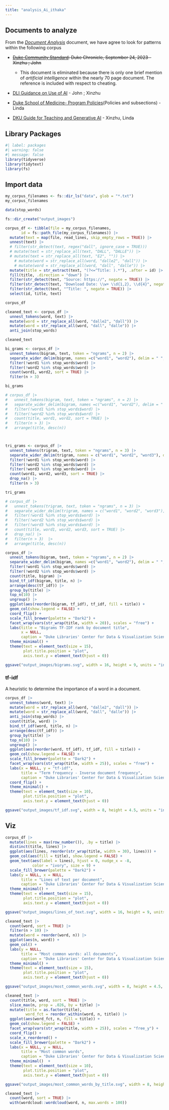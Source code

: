 ```yaml
---
title: "analysis_Ai_ithaka"
---
```


## Documents to analyze

From the [*Document Analysis*](https://docs.google.com/document/d/18WzJT4rTNBr30NI0g5mFTWf4glC9YPHmcryJdUJkvBo/edit) document, we have agree to look for patterns within the following corpus

-   [~~Duke Community Standard~~](https://students.duke.edu/wp-content/uploads/2023/10/DCS-Guide-2023-2024.pdf-1.pdf)~~: Duke Chronicle, September 24, 2023 - Xinzhu ; John~~

    -   This document is eliminated because there is only one brief mention of *artificial intelligence* within the nearly 70 page document. The reference is included with respect to cheating.

-   [DLI Guidance on Use of AI](https://learninginnovation.duke.edu/ai-and-teaching-at-duke-2/artificial-intelligence-policies-in-syllabi-guidelines-and-considerations/) - John ; Xinzhu

-   [Duke School of Medicine- Program Policies ](https://medicine.bulletins.duke.edu/allprograms/dr/md#policies1)(Policies and subsections) - Linda

-   [DKU Guide for Teaching and Generative AI](https://www.dukekunshan.edu.cn/center-for-teaching-and-learning/faculty-resource-guide-teaching-with-ai/) - Xinzhu, Linda

## Library Packages

```r
#| label: packages
#| warning: false
#| message: false
library(tidyverse)
library(tidytext)
library(fs)
```

## Import data

```r
my_corpus_filenames <- fs::dir_ls("data", glob = "*.txt")
my_corpus_filenames

data(stop_words)

fs::dir_create("output_images")
```

```r
corpus_df <- tibble(file = my_corpus_filenames,
       id = fs::path_file(my_corpus_filenames)) |> 
  mutate(text = map(file, read_lines, skip_empty_rows = TRUE)) |> 
  unnest(text) |> 
  # filter(str_detect(text, regex("dall", ignore_case = TRUE)))
  # mutate(text = str_replace_all(text, "DALL", "DALLE")) |>
  # mutate(text = str_replace_all(text, "E2", "")) |>
    # mutate(word = str_replace_all(word, "dalle2", "dall")) |>
    # mutate(word = str_replace_all(word, "dall", "dalle")) |>
  mutate(title = str_extract(text, "(?<=^Title: ).*"), .after = id) |> 
  fill(title, .direction = "down") |>
  filter(str_detect(text, "Source: https://", negate = TRUE)) |> 
  filter(str_detect(text, "Download Date: \\w+ \\d{1,2}, \\d{4}", negate = TRUE)) |> 
  filter(str_detect(text, "^Title: ", negate = TRUE)) |> 
  select(id, title, text)

corpus_df
```

```r
cleaned_text <- corpus_df |>
  unnest_tokens(word, text) |> 
  mutate(word = str_replace_all(word, "dalle2", "dall")) |>
  mutate(word = str_replace_all(word, "dall", "dalle")) |>
  anti_join(stop_words) 

cleaned_text
```


```r
bi_grams <- corpus_df |> 
  unnest_tokens(bigram, text, token = "ngrams", n = 2) |> 
  separate_wider_delim(bigram, names =c("word1", "word2"), delim = " ", cols_remove = FALSE) |> 
  filter(!word1 %in% stop_words$word) |> 
  filter(!word2 %in% stop_words$word) |> 
  count(word1, word2, sort = TRUE) |> 
  filter(n > 3) 

bi_grams

# corpus_df |> 
#   unnest_tokens(bigram, text, token = "ngrams", n = 2) |> 
#   separate_wider_delim(bigram, names =c("word1", "word2"), delim = " ", cols_remove = FALSE) |> 
#   filter(!word1 %in% stop_words$word) |> 
#   filter(!word2 %in% stop_words$word) |> 
#   count(title, word1, word2, sort = TRUE) |> 
#   filter(n > 3) |> 
#   arrange(title, desc(n))



tri_grams <- corpus_df |> 
  unnest_tokens(trigram, text, token = "ngrams", n = 3) |> 
  separate_wider_delim(trigram, names = c("word1", "word2", "word3"), delim = " ", cols_remove = FALSE) |> 
  filter(!word1 %in% stop_words$word) |> 
  filter(!word2 %in% stop_words$word) |> 
  filter(!word3 %in% stop_words$word) |> 
  count(word1, word2, word3, sort = TRUE) |> 
  drop_na() |> 
  filter(n > 3) 

tri_grams

# corpus_df |> 
#   unnest_tokens(trigram, text, token = "ngrams", n = 3) |> 
#   separate_wider_delim(trigram, names = c("word1", "word2", "word3"), delim = " ", cols_remove = FALSE) |> 
#   filter(!word1 %in% stop_words$word) |> 
#   filter(!word2 %in% stop_words$word) |> 
#   filter(!word3 %in% stop_words$word) |> 
#   count(title, word1, word2, word3, sort = TRUE) |> 
#   drop_na() |> 
#   filter(n > 3)  |> 
#   arrange(title, desc(n))

corpus_df |> 
  unnest_tokens(bigram, text, token = "ngrams", n = 2) |> 
  separate_wider_delim(bigram, names =c("word1", "word2"), delim = " ", cols_remove = FALSE) |> 
  filter(!word1 %in% stop_words$word) |> 
  filter(!word2 %in% stop_words$word) |> 
  count(title, bigram) |> 
  bind_tf_idf(bigram, title, n) |> 
  arrange(desc(tf_idf)) |>
  group_by(title) |> 
  top_n(10) |> 
  ungroup() |>
  ggplot(aes(reorder(bigram, tf_idf), tf_idf, fill = title)) +
  geom_col(show.legend = FALSE) +
  coord_flip() +
  scale_fill_brewer(palette = "Dark2") +
  facet_wrap(vars(str_wrap(title, width = 20)), scales = "free") +
  labs(title = "Bigrams TF-IDF rank by document title",
       x = NULL,
       caption = "Duke Libraries' Center for Data & Visualization Sciences") +
  theme_minimal() +
  theme(text = element_text(size = 15),
        plot.title.position = "plot",
        axis.text.y = element_text(hjust = 0))

ggsave("output_images/bigrams.svg", width = 16, height = 9, units = "in")
```

### tf-idf

A heuristic to determine the importance of a word in a document. 

```r
corpus_df |> 
  unnest_tokens(word, text) |> 
  mutate(word = str_replace_all(word, "dalle2", "dall")) |>
  mutate(word = str_replace_all(word, "dall", "dalle")) |>
  anti_join(stop_words) |> 
  count(title, word) |> 
  bind_tf_idf(word, title, n) |> 
  arrange(desc(tf_idf)) |> 
  group_by(title) |> 
  top_n(10) |> 
  ungroup() |> 
  ggplot(aes(reorder(word, tf_idf), tf_idf, fill = title)) +
  geom_col(show.legend = FALSE) +
  scale_fill_brewer(palette = "Dark2") +
  facet_wrap(vars(str_wrap(title, width = 25)), scales = "free") +
  labs(x = NULL, y = "tf-idf",
       title = "Term frequency - Inverse document frequency",
       caption = "Duke Libraries' Center for Data & Visualization Sciences") +
  coord_flip() +
  theme_minimal() +
  theme(text = element_text(size = 10),
        plot.title.position = "plot",
        axis.text.y = element_text(hjust = 0))

ggsave("output_images/tf_idf.svg", width = 8, height = 4.5, units = "in")
```

## Viz

```r
corpus_df |> 
  mutate(lines = max(row_number()), .by = title) |> 
  distinct(title, lines) |>
  ggplot(aes(lines, reorder(str_wrap(title, width = 30), lines))) +
  geom_col(aes(fill = title), show.legend = FALSE) +
  geom_text(aes(label = lines), hjust = 0, nudge_x = -8, 
            color = "ivory", size = 9) +
  scale_fill_brewer(palette = "Dark2") +
  labs(y = NULL, x = NULL,
       title = "Lines of text per document",
       caption = "Duke Libraries' Center for Data & Visualization Sciences") +
  theme_minimal() +
  theme(text = element_text(size = 15),
        plot.title.position = "plot",
        axis.text.y = element_text(hjust = 0))

ggsave("output_images/lines_of_text.svg", width = 16, height = 9, units = "in")
```

```r
cleaned_text |> 
  count(word, sort = TRUE) |> 
  filter(n > 10) |> 
  mutate(word = reorder(word, n)) |> 
  ggplot(aes(n, word)) +
  geom_col() +
  labs(y = NULL, 
       title = "Most common words: all documents",
       caption = "Duke Libraries' Center for Data & Visualization Sciences") +
  theme_minimal() +
  theme(text = element_text(size = 15),
        plot.title.position = "plot",
        axis.text.y = element_text(hjust = 0))

ggsave("output_images/most_common_words.svg", width = 8, height = 4.5, units = "in")
```

```r
cleaned_text |> 
  count(title, word, sort = TRUE) |> 
  slice_max(n, prop = .026, by = title) |> 
  mutate(title = as.factor(title),
         word_fct = reorder_within(word, n, title)) |>
  ggplot(aes(word_fct, n, fill = title)) +
  geom_col(show.legend = FALSE) +
  facet_wrap(vars(str_wrap(title, width = 25)), scales = "free_y") +
  coord_flip() +
  scale_x_reordered() +
  scale_fill_brewer(palette = "Dark2") +
  labs(x = NULL, y = NULL,
       title = "Most common words",
       caption = "Duke Libraries' Center for Data & Visualization Sciences") + 
  theme_minimal()  +
  theme(text = element_text(size = 10),
        plot.title.position = "plot",
        axis.text.y = element_text(hjust = 0))

ggsave("output_images/most_common_words_by_title.svg", width = 8, height = 4.5, units = "in")
```

```r
cleaned_text |> 
  count(word, sort = TRUE) |> 
  with(wordcloud::wordcloud(word, n, max.words = 100))
```

